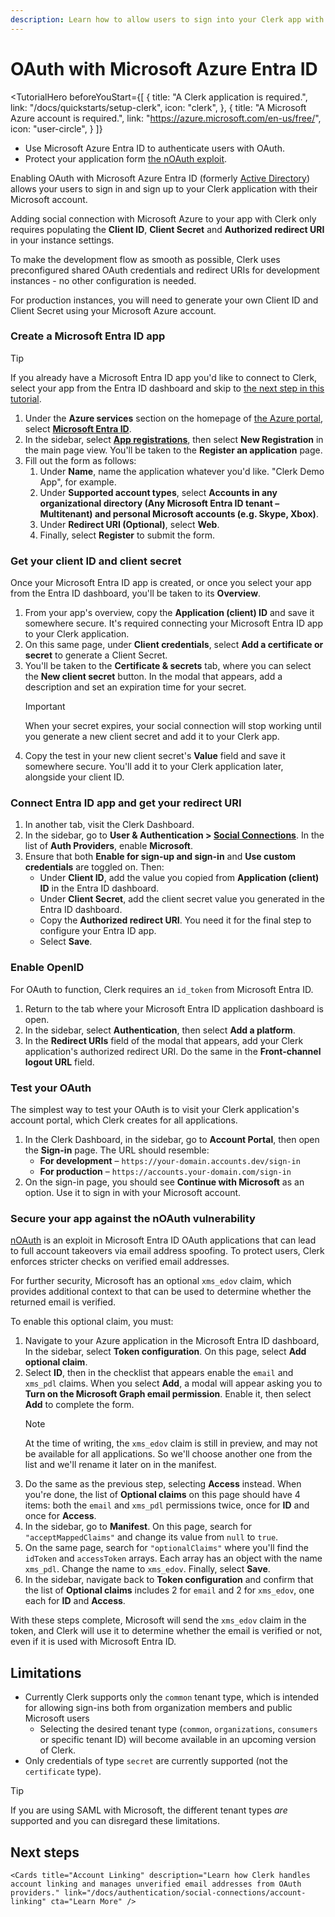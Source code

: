 ---
description: Learn how to allow users to sign into your Clerk app with their Microsoft account using OAuth.
---

# OAuth with Microsoft Azure Entra ID

<TutorialHero
  beforeYouStart={[
    {
      title: "A Clerk application is required.",
      link: "/docs/quickstarts/setup-clerk",
      icon: "clerk",
    },
    {
      title: "A Microsoft Azure account is required.",
      link: "https://azure.microsoft.com/en-us/free/",
      icon: "user-circle",
    }
  ]}
>

- Use Microsoft Azure Entra ID to authenticate users with OAuth.
- Protect your application form [the nOAuth exploit](https://www.descope.com/blog/post/noauth).

</TutorialHero>

Enabling OAuth with Microsoft Azure Entra ID (formerly [Active Directory](https://learn.microsoft.com/en-us/entra/fundamentals/new-name)) allows your users to sign in and sign up to your Clerk application with their Microsoft account.

Adding social connection with Microsoft Azure to your app with Clerk only requires populating the **Client ID**, **Client Secret** and **Authorized redirect URI** in your instance settings.

To make the development flow as smooth as possible, Clerk uses preconfigured shared OAuth credentials and redirect URIs for development instances - no other configuration is needed.

For production instances, you will need to generate your own Client ID and Client Secret using your Microsoft Azure account.


<Steps>


### Create a Microsoft Entra ID app

> [!TIP]
> If you already have a Microsoft Entra ID app you'd like to connect to Clerk, select your app from the Entra ID dashboard and skip to [the next step in this tutorial](#get-your-client-id-and-client-secret).

1. Under the **Azure services** section on the homepage of [the Azure portal](https://portal.azure.com/#home), select **[Microsoft Entra ID](https://portal.azure.com/#view/Microsoft_AAD_IAM/ActiveDirectoryMenuBlade/~/Overview)**.
1. In the sidebar, select **[App registrations](https://portal.azure.com/#view/Microsoft_AAD_IAM/ActiveDirectoryMenuBlade/~/RegisteredApps)**, then select **New Registration** in the main page view. You'll be taken to the **Register an application** page.
1. Fill out the form as follows:
    1. Under **Name**, name the application whatever you'd like. "Clerk Demo App", for example.
    1. Under **Supported account types**, select **Accounts in any organizational directory (Any Microsoft Entra ID tenant – Multitenant) and personal Microsoft accounts (e.g. Skype, Xbox)**.
    1. Under **Redirect URI (Optional)**, select **Web**.
    1. Finally, select **Register** to submit the form.

### Get your client ID and client secret

Once your Microsoft Entra ID app is created, or once you select your app from the Entra ID dashboard, you'll be taken to its **Overview**.

1. From your app's overview, copy the **Application (client) ID** and save it somewhere secure. It's required connecting your Microsoft Entra ID app to your Clerk application.
1. On this same page, under **Client credentials**, select **Add a certificate or secret** to generate a Client Secret.
1. You'll be taken to the **Certificate & secrets** tab, where you can select the **New client secret** button. In the modal that appears, add a description and set an expiration time for your secret.
    > [!IMPORTANT]
    > When your secret expires, your social connection will stop working until you generate a new client secret and add it to your Clerk app.
1. Copy the test in your new client secret's **Value** field and save it somewhere secure. You'll add it to your Clerk application later, alongside your client ID.

### Connect Entra ID app and get your redirect URI

1. In another tab, visit the Clerk Dashboard.
1. In the sidebar, go to **User & Authentication > [Social Connections](https://dashboard.clerk.com/last-active?path=user-authentication/social-connections)**. In the list of **Auth Providers**, enable **Microsoft**.
1. Ensure that both **Enable for sign-up and sign-in** and **Use custom credentials** are toggled on. Then:
    - Under **Client ID**, add the value you copied from **Application (client) ID** in the Entra ID dashboard.
    - Under **Client Secret**, add the client secret value you generated in the Entra ID dashboard.
    - Copy the **Authorized redirect URI**. You need it for the final step to configure your Entra ID app.
    - Select **Save**.

### Enable OpenID

For OAuth to function, Clerk requires an `id_token` from Microsoft Entra ID.

1. Return to the tab where your Microsoft Entra ID application dashboard is open.
1. In the sidebar, select **Authentication**, then select **Add a platform**.
1. In the **Redirect URIs** field of the modal that appears, add your Clerk application's authorized redirect URI. Do the same in the **Front-channel logout URL** field.

### Test your OAuth

The simplest way to test your OAuth is to visit your Clerk application's account portal, which Clerk creates for all applications.

1. In the Clerk Dashboard, in the sidebar, go to **Account Portal**, then open the **Sign-in** page. The URL should resemble:
    - **For development** – `https://your-domain.accounts.dev/sign-in`
    - **For production** – `https://accounts.your-domain.com/sign-in`
1. On the sign-in page, you should see **Continue with Microsoft** as an option. Use it to sign in with your Microsoft account.

### Secure your app against the nOAuth vulnerability

[nOAuth](https://www.descope.com/blog/post/noauth) is an exploit in Microsoft Entra ID OAuth applications that can lead to full account takeovers via email address spoofing. To protect users, Clerk enforces stricter checks on verified email addresses.

For further security, Microsoft has an optional `xms_edov` claim, which provides additional context to that can be used to determine whether the returned email is verified.

To enable this optional claim, you must:

1. Navigate to your Azure application in the Microsoft Entra ID dashboard, In the sidebar, select **Token configuration**. On this page, select **Add optional claim**.
1. Select **ID**, then in the checklist that appears enable the `email` and `xms_pdl` claims. When you select **Add**, a modal will appear asking you to **Turn on the Microsoft Graph email permission**. Enable it, then select **Add** to complete the form.
    > [!NOTE]
    > At the time of writing, the `xms_edov` claim is still in preview, and may not be available for all applications. So we'll choose another one from the list and we'll rename it later on in the manifest.
1. Do the same as the previous step, selecting **Access** instead. When you're done, the list of **Optional claims** on this page should have 4 items: both the `email` and `xms_pdl` permissions twice, once for **ID** and once for **Access**.
1. In the sidebar, go to **Manifest**. On this page, search for `"acceptMappedClaims"` and change its value from `null` to `true`.
1. On the same page, search for `"optionalClaims"` where you'll find the `idToken` and `accessToken` arrays. Each array has an object with the name `xms_pdl`. Change the name to `xms_edov`. Finally, select **Save**.
1. In the sidebar, navigate back to **Token configuration** and confirm that the list of **Optional claims** includes 2 for `email` and 2 for `xms_edov`, one each for **ID** and **Access**.

With these steps complete, Microsoft will send the `xms_edov` claim in the token, and Clerk will use it to determine whether the email is verified or not, even if it is used with Microsoft Entra ID.

</Steps>

## Limitations

- Currently Clerk supports only the `common` tenant type, which is intended for allowing sign-ins both from organization members and public Microsoft users
    - Selecting the desired tenant type (`common`, `organizations`, `consumers` or specific tenant ID) will become available in an upcoming version of Clerk.
- Only credentials of type `secret` are currently supported (not the `certificate` type).

> [!TIP]
> If you are using SAML with Microsoft, the different tenant types *are* supported and you can disregard these limitations.

## Next steps

<div className="container mx-auto my-4">
  <div className="grid grid-cols-1 gap-6 md:grid-cols-2">
    <Cards title="SAML SSO with Microsoft Azure AD" description="Learn how to integrate Microsoft Azure AD with Clerk using SAML SSO." link="/docs/authentication/saml/azure" cta="Learn More" />

    <Cards title="Account Linking" description="Learn how Clerk handles account linking and manages unverified email addresses from OAuth providers." link="/docs/authentication/social-connections/account-linking" cta="Learn More" />
  </div>
</div>